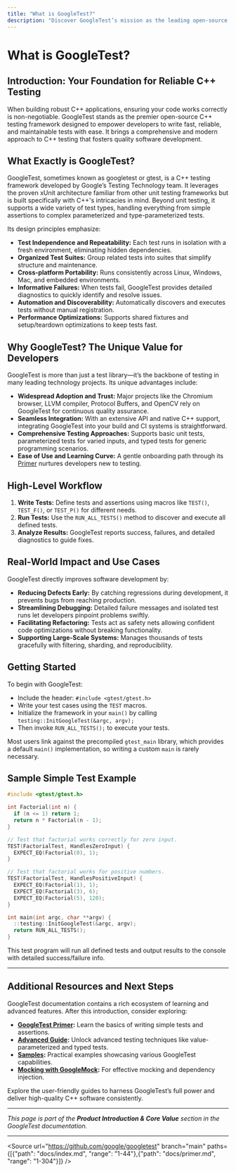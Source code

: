 ```yaml
---
title: "What is GoogleTest?"
description: "Discover GoogleTest’s mission as the leading open-source C++ testing framework. Learn how it supports quality software development with robust unit testing capabilities and why it is a foundational tool for major projects like Chromium, LLVM, Protocol Buffers, and OpenCV."
---
```


# What is GoogleTest?

## Introduction: Your Foundation for Reliable C++ Testing

When building robust C++ applications, ensuring your code works correctly is non-negotiable. GoogleTest stands as the premier open-source C++ testing framework designed to empower developers to write fast, reliable, and maintainable tests with ease. It brings a comprehensive and modern approach to C++ testing that fosters quality software development.

## What Exactly is GoogleTest?

GoogleTest, sometimes known as googletest or gtest, is a C++ testing framework developed by Google’s Testing Technology team. It leverages the proven xUnit architecture familiar from other unit testing frameworks but is built specifically with C++'s intricacies in mind. Beyond unit testing, it supports a wide variety of test types, handling everything from simple assertions to complex parameterized and type-parameterized tests.

Its design principles emphasize:

- **Test Independence and Repeatability:** Each test runs in isolation with a fresh environment, eliminating hidden dependencies.
- **Organized Test Suites:** Group related tests into suites that simplify structure and maintenance.
- **Cross-platform Portability:** Runs consistently across Linux, Windows, Mac, and embedded environments.
- **Informative Failures:** When tests fail, GoogleTest provides detailed diagnostics to quickly identify and resolve issues.
- **Automation and Discoverability:** Automatically discovers and executes tests without manual registration.
- **Performance Optimizations:** Supports shared fixtures and setup/teardown optimizations to keep tests fast.


## Why GoogleTest? The Unique Value for Developers

GoogleTest is more than just a test library—it’s the backbone of testing in many leading technology projects. Its unique advantages include:

- **Widespread Adoption and Trust:** Major projects like the Chromium browser, LLVM compiler, Protocol Buffers, and OpenCV rely on GoogleTest for continuous quality assurance.
- **Seamless Integration:** With an extensive API and native C++ support, integrating GoogleTest into your build and CI systems is straightforward.
- **Comprehensive Testing Approaches:** Supports basic unit tests, parameterized tests for varied inputs, and typed tests for generic programming scenarios.
- **Ease of Use and Learning Curve:** A gentle onboarding path through its [Primer](https://google.github.io/googletest/primer.html) nurtures developers new to testing.


## High-Level Workflow

1. **Write Tests:** Define tests and assertions using macros like `TEST()`, `TEST_F()`, or `TEST_P()` for different needs.
2. **Run Tests:** Use the `RUN_ALL_TESTS()` method to discover and execute all defined tests.
3. **Analyze Results:** GoogleTest reports success, failures, and detailed diagnostics to guide fixes.


## Real-World Impact and Use Cases

GoogleTest directly improves software development by:

- **Reducing Defects Early:** By catching regressions during development, it prevents bugs from reaching production.
- **Streamlining Debugging:** Detailed failure messages and isolated test runs let developers pinpoint problems swiftly.
- **Facilitating Refactoring:** Tests act as safety nets allowing confident code optimizations without breaking functionality.
- **Supporting Large-Scale Systems:** Manages thousands of tests gracefully with filtering, sharding, and reproducibility.


## Getting Started

To begin with GoogleTest:

- Include the header: `#include <gtest/gtest.h>`
- Write your test cases using the `TEST` macros.
- Initialize the framework in your `main()` by calling `testing::InitGoogleTest(&argc, argv);`
- Then invoke `RUN_ALL_TESTS();` to execute your tests.

Most users link against the precompiled `gtest_main` library, which provides a default `main()` implementation, so writing a custom `main` is rarely necessary.


## Sample Simple Test Example

```cpp
#include <gtest/gtest.h>

int Factorial(int n) {
  if (n <= 1) return 1;
  return n * Factorial(n - 1);
}

// Test that factorial works correctly for zero input.
TEST(FactorialTest, HandlesZeroInput) {
  EXPECT_EQ(Factorial(0), 1);
}

// Test that factorial works for positive numbers.
TEST(FactorialTest, HandlesPositiveInput) {
  EXPECT_EQ(Factorial(1), 1);
  EXPECT_EQ(Factorial(3), 6);
  EXPECT_EQ(Factorial(5), 120);
}

int main(int argc, char **argv) {
  ::testing::InitGoogleTest(&argc, argv);
  return RUN_ALL_TESTS();
}
```

This test program will run all defined tests and output results to the console with detailed success/failure info.


---

## Additional Resources and Next Steps

GoogleTest documentation contains a rich ecosystem of learning and advanced features. After this introduction, consider exploring:

- **[GoogleTest Primer](https://google.github.io/googletest/primer.html):** Learn the basics of writing simple tests and assertions.
- **[Advanced Guide](https://google.github.io/googletest/advanced.html):** Unlock advanced testing techniques like value-parameterized and typed tests.
- **[Samples](https://github.com/google/googletest/tree/main/googletest/samples):** Practical examples showcasing various GoogleTest capabilities.
- **[Mocking with GoogleMock](https://google.github.io/googletest/gmock_for_dummies.html):** For effective mocking and dependency injection.


Explore the user-friendly guides to harness GoogleTest’s full power and deliver high-quality C++ software consistently.


---

_This page is part of the **Product Introduction & Core Value** section in the GoogleTest documentation._

---

<Source url="https://github.com/google/googletest" branch="main" paths={[{"path": "docs/index.md", "range": "1-44"},{"path": "docs/primer.md", "range": "1-304"}]} />
